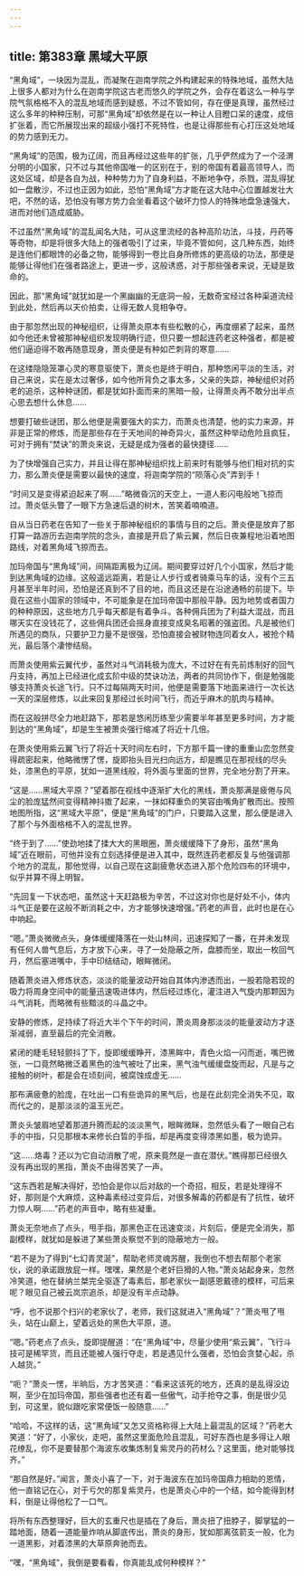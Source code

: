 ```yaml
---
---
---
```

title: 第383章 黑域大平原
---



“黑角域”，一块因为混乱，而凝聚在迦南学院之外构建起来的特殊地域，虽然大陆上很多人都对为什么在迦南学院这古老而悠久的学院之外，会存在着这么一种与学院气氛格格不入的混乱地域而感到疑惑，不过不管如何，存在便是真理，虽然经过这么多年的种种压制，可那“黑角域”却依然是在以一种让人目瞪口呆的速度，成倍扩张着，而它所展现出来的超级小强打不死特性，也是让得那些有心打压这处地域的势力感到无力。

“黑角域”的范围，极为辽阔，而且再经过这些年的扩张，几乎俨然成为了一个泾渭分明的小国家，只不过与其他帝国唯一的区别在于，别的帝国有着最高领导人，而这处区域，却是各自为战，种种势力为了自身利益，不断地争夺，杀戮，混乱得犹如一盘散沙，不过也正因为如此，恐怕“黑角域”方才能在这大陆中心位置越发壮大吧，不然的话，恐怕没有哪方势力会坐看着这个破坏力惊人的特殊地盘急速强大，进而对他们造成威胁。

不过虽然“黑角域”的混乱闻名大陆，可从这里流经的各种高阶功法，斗技，丹药等等奇物，却是将很多大陆上的强者吸引了过来，毕竟不管如何，这几种东西，始终是连他们都眼馋的必备之物，能够得到一卷比自身所修炼的更高级的功法，那便是能够让得他们在强者路途上，更进一步，这般诱惑，对于那些强者来说，无疑是致命的。

因此，那“黑角域”就犹如是一个黑幽幽的无底洞一般，无数奇宝经过各种渠道流经到此处，然后再以天价拍卖，让得无数人竞相争夺。

由于那忽然出现的神秘组织，让得萧炎原本有些松散的心，再度绷紧了起来，虽然如今他还未曾被那神秘组织发现明确行迹，但只要一想起连药老这种强者，都是被他们逼迫得不敢再随意现身，萧炎便是有种如芒刺背的寒意……

在这缕隐隐笼罩心灵的寒意驱使下，萧炎也是终于明白，那种悠闲平淡的生活，对自己来说，实在是太过奢侈，如今他所背负之事太多，父亲的失踪，神秘组织对药老的追杀，这种种谜团，都是犹如扑面而来的黑暗一般，让得萧炎再不敢分出半点心思去想什么休息……

想要打破些谜团，那么他便是需要强大的实力，而萧炎也清楚，他的实力来源，并非是正常的修炼，而是那些存在于天地间的神奇异火，虽然这种举动危险且疯狂，可对于拥有“焚诀”的萧炎来说，无疑是成为强者的最快捷径……

为了快增强自己实力，并且让得在那神秘组织找上前来时有能够与他们相对抗的实力，那么萧炎便是需要以最快的速度，将迦南学院的“陨落心炎”弄到手！

“时间又是变得紧迫起来了啊……”略微昏沉的天空上，一道人影闪电般地飞掠而过。萧炎低头瞥了一眼下方急速后退的树木，苦笑着喃喃道。

自从当日药老在告知了一些关于那神秘组织的事情与目的之后。萧炎便是放弃了那打算一路游历去迦南学院的念头，直接是开启了紫云翼，然后日夜兼程地沿着地图路线，对着黑角域飞掠而去。

加玛帝国与“黑角域”间，间隔距离极为辽阔。期间要穿过好几个小国家，然后才能到达黑角域的边缘。这般遥远距离，若是让人步行或者骑乘马车的话，没有个三五月甚至半年时间，恐怕是还真到不了目的地，而且这还是在沿途通畅的前提下。毕竟在这些小国家的领域中，不可能象是在加玛帝国中那般平静。因为地势或者国力的种种原因，这些地方几乎每天都是有着争斗。各种佣兵团为了利益大混战，而且哪天实在没钱花了，这些佣兵团还会摇身直接变成臭名昭著的强盗团。凡是被他们所遇见的商队，只要护卫力量不是很强，恐怕直接会被财物连同着女人，被抢个精光，最后落个凄惨结局。

而萧炎使用紫云翼代步，虽然对斗气消耗极为庞大，不过好在有先前炼制好的回气丹支持，再加上已经进化成玄阶中级的焚诀功法，两者的共同协作下，倒是勉强能够支持萧炎长途飞行。只不过每隔两天时间，他便是需要落下地面来进行一次长达一天的深层修炼，以此来回复那经过长时间飞行，而近乎麻木的肌肉与精神。

而在这般拼尽全力地赶路下，那若是悠闲历练至少需要半年甚至更多时间，方才能到达的“黑角域”，却是生生被萧炎强行缩减了将近十几倍。

在萧炎使用紫云翼飞行了将近十天时间左右时，下方那千篇一律的重重山峦忽然变得疏密起来，他略微愣了愣，旋即抬头目光扫向远方，却是瞧见在那视线的尽头处，漆黑色的平原，犹如一道黑线般，将外面与里面的世界，完全地分割了开来。

“这是……黑域大平原？”望着那在视线中逐渐扩大化的黑线，萧炎那满是疲倦与风尘的脸庞猛然间变得精神抖擞了起来，一抹如释重负的笑容由嘴角扩散而出。按照地图所指，这“黑域大平原”，便是“黑角域”的门户，只要踏入这里，那么便是进入了那个与外面格格不入的混乱世界。

“终于到了……”使劲地揉了揉大大的黑眼圈，萧炎缓缓降下了身形，虽然“黑角域”近在眼前，可他并没有立刻选择便是进入其中，既然连药老都反复与他强调那个地方的混乱，那他觉得，以自己现在这副疲惫状态进入那个危险四布的环境中，似乎并算不得上明智。

“先回复一下状态吧，虽然这十天赶路极为辛苦，不过这对你也是好处不小，体内斗气正是要在这般不断消耗之中，方才能够快速增强。”药老的声音，此时也是在心中响起。

“嗯。”萧炎微微点头，身体缓缓降落在一处山林间，迅速探知了一番，在并未发现有任何人兽气息后，方才放下心来，寻了一处隐蔽之所，盘膝而坐，取出一枚回气丹，然后塞进嘴中，手中印结结动，眼眸微闭。

随着萧炎进入修炼状态，淡淡的能量波动开始自其体内渗透而出，一股若隐若现的吸力将周身空间中的能量迅速吸进体内，然后经过炼化，灌注进入气旋内那颗因为斗气消耗，而略微有些黯淡的斗晶之中。

安静的修炼，足持续了将近大半个下午的时间，萧炎周身那淡淡的能量波动方才逐渐减弱，直至最后的完全消散。

紧闭的睫毛轻轻颤抖了下，旋即缓缓睁开，漆黑眸中，青色火焰一闪而逝，嘴巴微张，一口竟然略微泛着黑色的浊气被吐了出来，黑气浊气缓缓盘旋而起，凡是与之接触的树叶，都是会在顷刻间，被腐蚀成虚无……

那布满疲惫的脸庞，在吐出一口有些诡异的黑气后，也是在此刻完全消失不见，取而代之的，是那淡淡的温玉光芒。

萧炎头皱眉地望着那道升腾而起的淡淡黑气，眼眸微眯，忽然低头看了一眼自己右手的中指，只见那根本来修长白晢的手指，却是再度变得漆黑如墨，极为诡异。

“这……烙毒？还以为它自动消散了呢，原来竟然是一直在潜伏。”瞧得那已经很久没有再出现的黑指，萧炎不由得苦笑了一声。

“这东西若是解决得好，恐怕会是你以后对敌的一个奇招，相反，若是处理得不好，那则是个大麻烦，这种毒素经过变异后，对很多解毒的药都是有了抗性，破坏力惊人啊……”药老的声音中，略有些凝重。

萧炎无奈地点了点头，甩手指，那黑色正在迅速变淡，片刻后，便是完全消失，那副模样，就犹如是躲进了某些萧炎察觉不到的隐蔽地方一般。

“若不是为了得到“七幻青灵涎”，帮助老师灵魂苏醒，我倒也不想去帮那个老家伙，说的承诺跟放屁一样。嘿嘿，果然是个老奸巨猾的人物。”萧炎站起身来，忽然冷笑道，他在替纳兰桀完全驱逐了毒素后，那老家伙一副感恩戴德的模样，可后来呢？眼见自己被云岚宗追杀，却是没有半点动静。

“呼，也不说那个扫兴的老家伙了，老师，我们这就进入“黑角域”？”萧炎甩了甩头，站在山巅上，望着远处的黑色大平原，道。

“嗯。”药老点了点头，旋即提醒道：“在“黑角域”中，尽量少使用“紫云翼”，飞行斗技可是稀罕货，而且还能被人强行夺走，若是遇见什么强者，恐怕会贪婪心起，杀人越货。”

“呃？”萧炎一愣，半晌后，方才苦笑道：“看来这该死的地方，还真的是乱得没边啊，至少在加玛帝国，那些强者也还有着一些傲气，动手抢夺之事，倒是很少见到，可这里，貌似跟吃家常便饭一般随意……”

“哈哈，不这样的话，这“黑角域”又怎又资格称得上大陆上最混乱的区域？”药老大笑道：“好了，小家伙，走吧，虽然这里面危险且混乱，可好东西也是多得让人眼花缭乱，你不是要替那个海波东收集炼制复紫灵丹的药材么？这里面，绝对能够找齐。”

“那自然是好。”闻言，萧炎小喜了一下，对于海波东在加玛帝国鼎力相助的恩情，他一直铭记在心，对于亏欠的那复紫灵丹，也是萧炎心中的一个结，如今能得到材料，倒是让得他松了一口气。

将所有东西整理好，巨大的玄重尺也是插在了身后，萧炎扭了扭脖子，脚掌猛的一踏地面，随着一道能量炸响从脚底传出，萧炎的身形，犹如那离弦箭支一般，化为一道黑影，对着漆黑的大草原奔驰而去。

“嘿，“黑角域”，我倒是要看看，你真能乱成何种模样？”